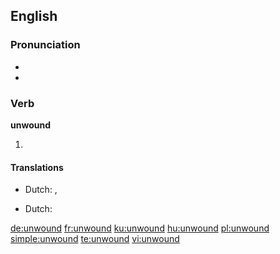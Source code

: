 ==English==

===Pronunciation===
* {{IPA|/ʌnˈwɑʊnd/}}
* {{rhymes|aʊnd}}

===Verb===
'''unwound'''

# {{en-past of|unwind}}

====Translations====
{{trans-top|past tense}}
* Dutch: {{t+|nl|wikkelde af}}, {{t-|nl|wikkelden af}}
{{trans-mid}}
{{trans-bottom}}

{{trans-top|past participle}}
* Dutch: {{t+|nl|afgewikkeld}}
{{trans-mid}}
{{trans-bottom}}

[[de:unwound]]
[[fr:unwound]]
[[ku:unwound]]
[[hu:unwound]]
[[pl:unwound]]
[[simple:unwound]]
[[te:unwound]]
[[vi:unwound]]